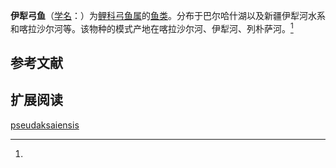 {{Speciesbox
| name = 伊犁弓鱼
| status = 
| status_system = 
| image = 
| genus = Racoma
| species = pseudaksaiensis
| authority = Herzenstein, 1889<ref name='id6238'>{{cite web| url =http://www.bioinfo.cn/db05/BjdwSpecies.php?action=view&id=6238| title =伊犁弓鱼| work =中国动物物种编目数据库| publisher =中国科学院微生物研究所| author =中国科学院动物研究所| accessdate =2009-04-11| deadurl =yes| archiveurl =https://web.archive.org/web/20131203122335/http://www.bioinfo.cn/db05/BjdwSpecies.php?action=view| archivedate =2013-12-03}}</ref>
}}

'''伊犁弓鱼'''（[[学名|学名]]：{{lang|la|''Racoma pseudaksaiensis''}}）为[[鲤科|鲤科]][[弓鱼属|弓鱼属]]的[[鱼类|鱼类]]。分布于巴尔哈什湖以及新疆伊犁河水系和喀拉沙尔河等。该物种的模式产地在喀拉沙尔河、伊犁河、列朴萨河。<ref name='id6238'/>

== 参考文献 ==
{{reflist}}

== 扩展阅读 ==
{{refbegin}}
{{wikispecies-inline|Racoma pseudaksaiensis|伊犁弓鱼}}
{{refend}}

[[Category:弓鱼属|pseudaksaiensis]]


{{鯉形目小作品}}